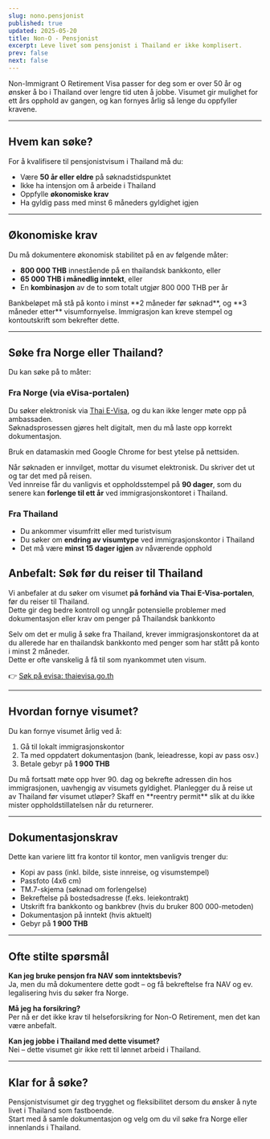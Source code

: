 ```yaml
---
slug: nono.pensjonist
published: true
updated: 2025-05-20
title: Non-O - Pensjonist
excerpt: Leve livet som pensjonist i Thailand er ikke komplisert.
prev: false
next: false
---
```

Non-Immigrant O Retirement Visa passer for deg som er over 50 år og ønsker å bo i Thailand over lengre tid uten å jobbe. Visumet gir mulighet for ett års opphold av gangen, og kan fornyes årlig så lenge du oppfyller kravene.

* * *

## Hvem kan søke?

For å kvalifisere til pensjonistvisum i Thailand må du:

*   Være **50 år eller eldre** på søknadstidspunktet
*   Ikke ha intensjon om å arbeide i Thailand
*   Oppfylle **økonomiske krav**
*   Ha gyldig pass med minst 6 måneders gyldighet igjen

* * *

## Økonomiske krav

Du må dokumentere økonomisk stabilitet på en av følgende måter:

*   **800 000 THB** innestående på en thailandsk bankkonto, eller
*   **65 000 THB i månedlig inntekt**, eller
*   En **kombinasjon** av de to som totalt utgjør 800 000 THB per år

Bankbeløpet må stå på konto i minst \*\*2 måneder før søknad\*\*, og \*\*3 måneder etter\*\* visumfornyelse. Immigrasjon kan kreve stempel og kontoutskrift som bekrefter dette.

* * *

## Søke fra Norge eller Thailand?

Du kan søke på to måter:

### Fra Norge (via eVisa-portalen)

Du søker elektronisk via [Thai E-Visa](https://www.thaievisa.go.th/), og du kan ikke lenger møte opp på ambassaden.  
Søknadsprosessen gjøres helt digitalt, men du må laste opp korrekt dokumentasjon.

Bruk en datamaskin med Google Chrome for best ytelse på nettsiden.

Når søknaden er innvilget, mottar du visumet elektronisk. Du skriver det ut og tar det med på reisen.  
Ved innreise får du vanligvis et oppholdsstempel på **90 dager**, som du senere kan **forlenge til ett år** ved immigrasjonskontoret i Thailand.

### Fra Thailand

*   Du ankommer visumfritt eller med turistvisum
*   Du søker om **endring av visumtype** ved immigrasjonskontor i Thailand
*   Det må være **minst 15 dager igjen** av nåværende opphold

## Anbefalt: Søk før du reiser til Thailand

Vi anbefaler at du søker om visumet **på forhånd via Thai E-Visa-portalen**, før du reiser til Thailand.  
Dette gir deg bedre kontroll og unngår potensielle problemer med dokumentasjon eller krav om penger på Thailandsk bankkonto

Selv om det er mulig å søke fra Thailand, krever immigrasjonskontoret da at du allerede har en thailandsk bankkonto med penger som har stått på konto i minst 2 måneder.  
Dette er ofte vanskelig å få til som nyankommet uten visum.

👉 [Søk på evisa: thaievisa.go.th](https://www.thaievisa.go.th/)

* * *

## Hvordan fornye visumet?

Du kan fornye visumet årlig ved å:

1.  Gå til lokalt immigrasjonskontor
2.  Ta med oppdatert dokumentasjon (bank, leieadresse, kopi av pass osv.)
3.  Betale gebyr på **1 900 THB**

Du må fortsatt møte opp hver 90. dag og bekrefte adressen din hos immigrasjonen, uavhengig av visumets gyldighet. Planlegger du å reise ut av Thailand før visumet utløper? Skaff en \*\*reentry permit\*\* slik at du ikke mister oppholdstillatelsen når du returnerer.

* * *

## Dokumentasjonskrav

Dette kan variere litt fra kontor til kontor, men vanligvis trenger du:

*   Kopi av pass (inkl. bilde, siste innreise, og visumstempel)
*   Passfoto (4x6 cm)
*   TM.7-skjema (søknad om forlengelse)
*   Bekreftelse på bostedsadresse (f.eks. leiekontrakt)
*   Utskrift fra bankkonto og bankbrev (hvis du bruker 800 000-metoden)
*   Dokumentasjon på inntekt (hvis aktuelt)
*   Gebyr på **1 900 THB**

* * *

## Ofte stilte spørsmål

**Kan jeg bruke pensjon fra NAV som inntektsbevis?**  
Ja, men du må dokumentere dette godt – og få bekreftelse fra NAV og ev. legalisering hvis du søker fra Norge.

**Må jeg ha forsikring?**  
Per nå er det ikke krav til helseforsikring for Non-O Retirement, men det kan være anbefalt.

**Kan jeg jobbe i Thailand med dette visumet?**  
Nei – dette visumet gir ikke rett til lønnet arbeid i Thailand.

* * *

## Klar for å søke?

Pensjonistvisumet gir deg trygghet og fleksibilitet dersom du ønsker å nyte livet i Thailand som fastboende.  
Start med å samle dokumentasjon og velg om du vil søke fra Norge eller innenlands i Thailand.